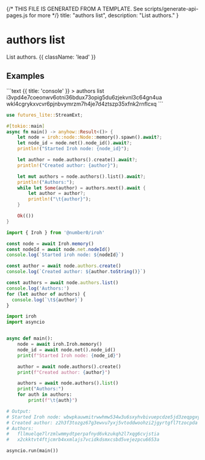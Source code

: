{/* THIS FILE IS GENERATED FROM A TEMPLATE. See scripts/generate-api-pages.js for more */}
    title: "authors list",
    description: "List authors."
}

<div className='not-prose mb-5'>
    <Breadcrumbs pages={[
        { name: 'API', href: '/docs/api', current: false },
        { name: 'authors list', href: '/docs/api/authors-list', current: true },
    ]} />
</div>

# authors list

List authors. {{ className: 'lead' }}



## Examples

<CodeGroup title="authors list">
```text {{ title: 'console' }}
> authors list
i3vpd4e7coeonwv6otni36bdux73opig5du6zjekvnl3c64gn4ua
wkl4cgrykxvcvr6pjnbvymrzm7h4je7d4ztszp35xfnk2rnflcxq
```

```rust {{ title: 'rust' }}
use futures_lite::StreamExt;

#[tokio::main]
async fn main() -> anyhow::Result<()> {
    let node = iroh::node::Node::memory().spawn().await?;
    let node_id = node.net().node_id().await?;
    println!("Started Iroh node: {node_id}");

    let author = node.authors().create().await?;
    println!("Created author: {author}");

    let mut authors = node.authors().list().await?;
    println!("Authors:");
    while let Some(author) = authors.next().await {
        let author = author?;
        println!("\t{author}");
    }

    Ok(())
}

```


```js {{ title: 'nodejs' }}
import { Iroh } from '@number0/iroh'

const node = await Iroh.memory()
const nodeId = await node.net.nodeId()
console.log(`Started iroh node: ${nodeId}`)

const author = await node.authors.create()
console.log(`Created author: ${author.toString()}`)

const authors = await node.authors.list()
console.log('Authors:')
for (let author of authors) {
  console.log(`\t${author}`)
}

```


```python {{ title: 'python' }}
import iroh
import asyncio


async def main():
    node = await iroh.Iroh.memory()
    node_id = await node.net().node_id()
    print(f"Started Iroh node: {node_id}")

    author = await node.authors().create()
    print(f"Created author: {author}")

    authors = await node.authors().list()
    print("Authors:")
    for auth in authors:
        print(f"\t{auth}")

# Output:
# Started Iroh node: wbwpkauwmitrwwhmw534w3u6sxyhvbivuepcdze5jd3zeqpgxyfa
# Created author: z2h3f3tozgz67g3ewvu7yxj5vtoddwoohzi2jgyrtgfl7tzocpda
# Authors:
#	fllmuelqe7lrzmlwmmydtperpafnyd6vkzukqh2l7xqg6cvjstia
#	x2ckktvt4ftjcmrb4xxmlajs7vcidkdsmxcsbd5vejezpcu6653a

asyncio.run(main())

```


</CodeGroup>

